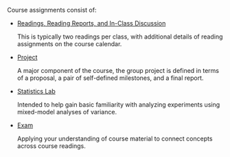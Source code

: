 <!-- No "# Assignments" header because text is re-used within Home.mdx.
     See OverviewWrapper.mdx for "# Assignments" header. -->

Course assignments consist of:

- [Readings, Reading Reports, and In-Class Discussion](/assignments/readings)

  This is typically two readings per class, with additional details of reading assignments on the course calendar.

- [Project](/assignments/project)

  A major component of the course,
  the group project is defined in terms of a proposal, a pair of self-defined milestones, and a final report.

- [Statistics Lab](/assignments/statisticslab)

  Intended to help gain basic familiarity with analyzing experiments using mixed-model analyses of variance.

- [Exam](/assignments/exam)

  Applying your understanding of course material to connect concepts across course readings.
